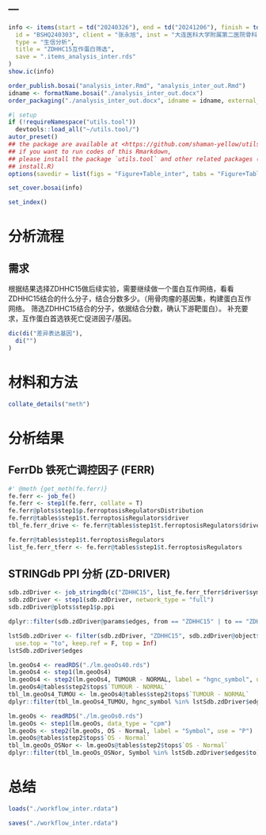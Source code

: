 ---
---

```r
info <- items(start = td("20240326"), end = td("20241206"), finish = td("20241204"),
  id = "BSHQ240303", client = "张永旭", inst = "大连医科大学附属第二医院骨科",
  type = "生信分析",
  title = "ZDHHC15互作蛋白筛选",
  save = ".items_analysis_inter.rds"
)
show.ic(info)

order_publish.bosai("analysis_inter.Rmd", "analysis_inter_out.Rmd")
idname <- formatName.bosai("./analysis_inter_out.docx")
order_packaging("./analysis_inter_out.docx", idname = idname, external_file = NULL)
```

```r
#| setup
if (!requireNamespace("utils.tool"))
  devtools::load_all("~/utils.tool/")
autor_preset()
## the package are available at <https://github.com/shaman-yellow/utils.tool>
## if you want to run codes of this Rmarkdown,
## please install the package `utils.tool` and other related packages (run
## install.R)
options(savedir = list(figs = "Figure+Table_inter", tabs = "Figure+Table_inter"))
```

```r
set_cover.bosai(info)
```

```r
set_index()
```

# 分析流程 {#abstract}

## 需求

根据结果选择ZDHHC15做后续实验，需要继续做一个蛋白互作网络，看看ZDHHC15结合的什么分子，结合分数多少。（用骨肉瘤的基因集，构建蛋白互作网络。 筛选ZDHHC15结合的分子，依据结合分数，确认下游靶蛋白）。
补充要求，互作蛋白首选铁死亡促进因子/基因。

```r
dic(di("差异表达基因"),
  di("")
)

```

# 材料和方法 {#introduction}

```r
collate_details("meth")
```

# 分析结果 {#workflow}

## FerrDb 铁死亡调控因子 (FERR)

```r
#' @meth {get_meth(fe.ferr)}
fe.ferr <- job_fe()
fe.ferr <- step1(fe.ferr, collate = T)
fe.ferr@plots$step1$p.ferroptosisRegulatorsDistribution
fe.ferr@tables$step1$t.ferroptosisRegulators$driver
tbl_fe.ferr_drive <- fe.ferr@tables$step1$t.ferroptosisRegulators$driver

fe.ferr@tables$step1$t.ferroptosisRegulators
list_fe.ferr_tferr <- fe.ferr@tables$step1$t.ferroptosisRegulators

```

## STRINGdb PPI 分析 (ZD-DRIVER)

```r
sdb.zdDriver <- job_stringdb(c("ZDHHC15", list_fe.ferr_tferr$driver$symbol))
sdb.zdDriver <- step1(sdb.zdDriver, network_type = "full")
sdb.zdDriver@plots$step1$p.ppi

dplyr::filter(sdb.zdDriver@params$edges, from == "ZDHHC15" | to == "ZDHHC15")

lstSdb.zdDriver <- filter(sdb.zdDriver, "ZDHHC15", sdb.zdDriver@object$Symbol,
  use.top = "to", keep.ref = F, top = Inf)
lstSdb.zdDriver$edges

```

```r
lm.geoOs4 <- readRDS("./lm.geoOs40.rds")
lm.geoOs4 <- step1(lm.geoOs4)
lm.geoOs4 <- step2(lm.geoOs4, TUMOUR - NORMAL, label = "hgnc_symbol", use = "P")
lm.geoOs4@tables$step2$tops$`TUMOUR - NORMAL`
tbl_lm.geoOs4_TUMOU <- lm.geoOs4@tables$step2$tops$`TUMOUR - NORMAL`
dplyr::filter(tbl_lm.geoOs4_TUMOU, hgnc_symbol %in% lstSdb.zdDriver$edges$to)
```

```r
lm.geoOs <- readRDS("./lm.geoOs0.rds")
lm.geoOs <- step1(lm.geoOs, data_type = "cpm")
lm.geoOs <- step2(lm.geoOs, OS - Normal, label = "Symbol", use = "P")
lm.geoOs@tables$step2$tops$`OS - Normal`
tbl_lm.geoOs_OSNor <- lm.geoOs@tables$step2$tops$`OS - Normal`
dplyr::filter(tbl_lm.geoOs_OSNor, Symbol %in% lstSdb.zdDriver$edges$to)
```


# 总结 {#conclusion}

```r
loads("./workflow_inter.rdata")

saves("./workflow_inter.rdata")
```
